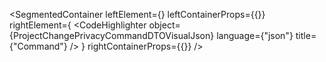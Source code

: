 
<SegmentedContainer
  leftElement={<ProjectChangePrivacyCommandDTODesc />}
  leftContainerProps={{}}
  rightElement={
    <CodeHighlighter
      object={ProjectChangePrivacyCommandDTOVisualJson}
      language={"json"}
      title={"Command"}
    />
  }
  rightContainerProps={{}}
/>
